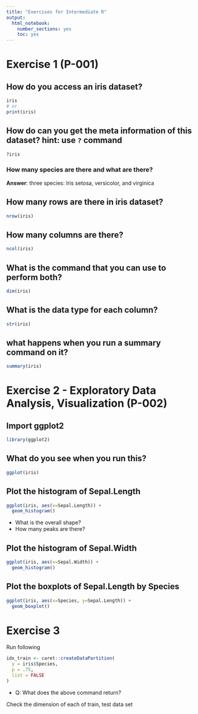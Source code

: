 ```yaml
---
title: "Exercises for Intermediate R"
output:
  html_notebook:
    number_sections: yes
    toc: yes
---
```


# Exercise 1 (P-001)

## How do you access an iris dataset?

```r
iris
# or
print(iris)
```
## How do can you get the meta information of this dataset? hint: use `?` command

```r
?iris
```

### How many species are there and what are there?

__Answer__:
<!-- write your answer below -->
three species: Iris setosa, versicolor, and virginica


## How many rows are there in iris dataset?

```r
nrow(iris)
```

## How many columns are there?

```r
ncol(iris)
```

## What is the command that you can use to perform both?

```r
dim(iris)
```

## What is the data type for each column?

```r
str(iris)
```

## what happens when you run a summary command on it?

```r
summary(iris)
```


# Exercise 2 - Exploratory Data Analysis, Visualization (P-002)

## Import ggplot2

```r
library(ggplot2)
```

## What do you see when you run this?

```r
ggplot(iris)
```

## Plot the histogram of Sepal.Length

```r
ggplot(iris, aes(x=Sepal.Length)) +
  geom_histogram()
```

* What is the overall shape?
* How many peaks are there?


## Plot the histogram of Sepal.Width

```r
ggplot(iris, aes(x=Sepal.Width)) +
  geom_histogram()
```

## Plot the boxplots of Sepal.Length by Species

```r
ggplot(iris, aes(x=Species, y=Sepal.Length)) +
  geom_boxplot()
```





# Exercise 3


Run following

```r
idx_train <- caret::createDataPartition(
  y = iris$Species,
  p = .75,
  list = FALSE
)
```


* Q: What does the above command return?


Check the dimension of each of train, test data set
